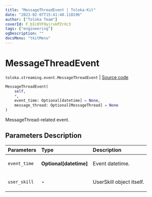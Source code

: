```yaml
---
title: "MessageThreadEvent | Toloka-Kit"
date: "2023-02-07T15:41:40.118196"
author: ["Toloka Team"]
coverId: F_bIcOYF9yjrxkPZrXc3
tags: ["engineering"]
ogDescription: ""
docsMenu: "tkitMenu"
---
```


# MessageThreadEvent
`toloka.streaming.event.MessageThreadEvent` | [Source code](https://github.com/Toloka/toloka-kit/blob/v1.1.3/src/streaming/event.py#L106)

```python
MessageThreadEvent(
    self,
    *,
    event_time: Optional[datetime] = None,
    message_thread: Optional[MessageThread] = None
)
```

MessageThread-related event.

## Parameters Description

| Parameters | Type | Description |
| :----------| :----| :-----------|
`event_time`|**Optional\[datetime\]**|<p>Event datetime.</p>
`user_skill`|**-**|<p>UserSkill object itself.</p>